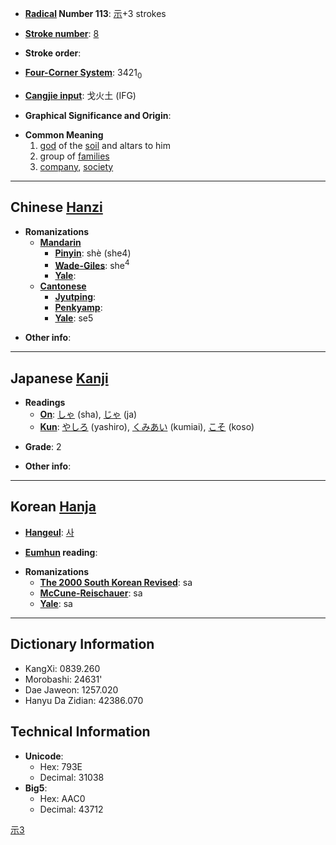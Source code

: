 * '''[[Wiktionary:Chinese radical index| Radical]] Number 113''': [[Wiktionary:Chinese radical index 示|示]]+3 strokes

* '''[[Wiktionary:Chinese total strokes index|Stroke number]]''': [[Wiktionary:Chinese total strokes index 8|8]]

* '''Stroke order''': 

* '''[[Wiktionary:Chinese four corner index|Four-Corner System]]''': 3421<sub>0</sub>

* '''[[Wiktionary:Chinese Cangjie index|Cangjie input]]''': 戈火土 (IFG)

* '''Graphical Significance and Origin''': 

* '''Common Meaning'''
*#[[god]] of the [[soil]] and altars to him
*# group of [[family|families]]
*# [[company]], [[society]]

----

== Chinese [[Hanzi]] ==

* '''Romanizations'''
** '''[[Mandarin]]'''
*** '''[[Pinyin]]''': shè (she4)
*** '''[[Wade-Giles]]''': she<sup>4</sup>
*** '''[[Yale]]''': 
** '''[[Cantonese]]'''
*** '''[[Jyutping]]''':
*** '''[[Penkyamp]]''': 
*** '''[[Yale]]''': se5

* '''Other info''': 

----

== Japanese [[Kanji]] ==

* '''Readings'''
** '''[[On]]''': [[しゃ]] (sha), [[じゃ]] (ja)
** '''[[Kun]]''': [[やしろ]] (yashiro), [[くみあい]] (kumiai), [[こそ]] (koso)

* '''Grade''': 2 [[Category:Grade 2 kanji|示3]]

* '''Other info''':  

----

== Korean [[Hanja]] ==

* '''[[Hangeul]]''': [[사]]

* '''[[Eumhun]] reading''': 

* '''Romanizations'''
** '''[[The 2000 South Korean Revised Romanization|The 2000 South Korean Revised]]''': sa
** '''[[McCune-Reischauer]]''': sa
** '''[[Yale]]''': sa

----

== Dictionary Information ==

* KangXi: 0839.260
* Morobashi: 24631'
* Dae Jaweon: 1257.020
* Hanyu Da Zidian: 42386.070

== Technical Information ==

* '''Unicode''':
** Hex: 793E
** Decimal: 31038
* '''Big5''':
** Hex: AAC0
** Decimal: 43712
